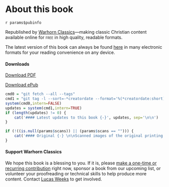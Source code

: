 # About this book {-}
<!--- Warhorn Classics Logo 
```r
knitr::include_graphics(normalizePath("../images/whitelogo-blackletter.png"))
```
-->

`r params$pubinfo`

Republished by [Warhorn Classics](https://classics.warhornmedia.com/)—making classic Christian content available online for [free]{.smallcaps} in high quality, readable formats. 

The latest version of this book can always be found [here](`r rmarkdown::metadata$url`) in many electronic formats for your reading convenience on any device.

#### Downloads {-}
<i class="fa fa-file-pdf-o" aria-hidden="true"></i> [Download PDF](`r rmarkdown::metadata$url`/`r bookdown:::book_filename()`.pdf)

<i class="fa fa-book" aria-hidden="true"></i> [Download ePub](`r rmarkdown::metadata$url`/`r bookdown:::book_filename()`.epub)

``` r
cmd0 = "git fetch --all --tags"
cmd1 = "git tag -l --sort=-*creatordate --format='%(*creatordate:short) | %(tag) | %(contents)'"
system(cmd0,intern=FALSE)
updates = system(cmd1,intern=TRUE)
if (length(updates) != 0) {
    cat('#### Latest updates to this book {-}', updates, sep='\n\n')
}
```

``` r
if (!((is.null(params$scans)) || (params$scans == ""))) {
	cat('#### Original {-} \n\nScanned images of the original printing of this book are available [here](', params$scans, ').\n')
}
```

#### Support Warhorn Classics {-}

We hope this book is a blessing to you. If it is, please [make a one-time or recurring contribution](https://warhornmedia.com/give) right now, sponsor a book from our upcoming list, or volunteer your proofreading or technical skills to help produce more content. Contact [Lucas Weeks](mailto:lucas@beggarsborn.com) to get involved.

<!--- Include the cover (if it exists), but only in the HTML version of the book
``` r
coverStr <- rmarkdown::metadata$'cover-image'
if (!((is.null(coverStr)) || (coverStr == ""))) {
	coverStr = paste("../../", coverStr,sep="")
	if (file.exists(coverStr)) {
		cat("# Cover {-} \n")
		knitr::include_graphics(normalizePath(coverStr))
	}
}
```
-->

\clearpage
\setcounter{page}{1}\pagenumbering{arabic}
